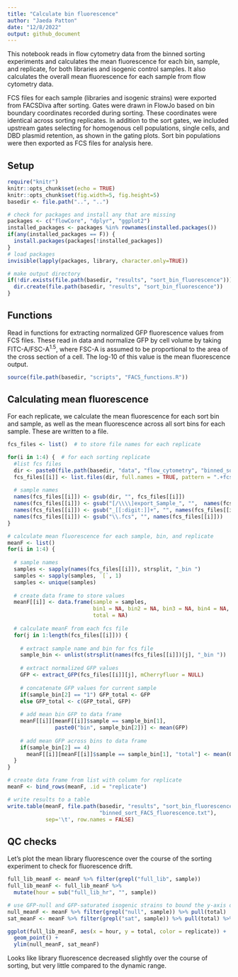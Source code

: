 ```yaml
---
title: "Calculate bin fluorescence"
author: "Jaeda Patton"
date: "12/8/2022"
output: github_document
---
```



This notebook reads in flow cytometry data from the binned sorting experiments and calculates the mean fluorescence for each bin, sample, and replicate, for both libraries and isogenic control samples. It also calculates the overall mean fluorescence for each sample from flow cytometry data. 

FCS files for each sample (libraries and isogenic strains) were exported from FACSDiva after sorting. Gates were drawn in FlowJo based on bin boundary coordinates recorded during sorting. These coordinates were identical across sorting replicates. In addition to the sort gates, we included upstream gates selecting for homogenous cell populations, single cells, and DBD plasmid retention, as shown in the gating plots. Sort bin populations were then exported as FCS files for analysis here.


## Setup

```r
require("knitr")
knitr::opts_chunk$set(echo = TRUE)
knitr::opts_chunk$set(fig.width=5, fig.height=5)
basedir <- file.path("..", "..")

# check for packages and install any that are missing
packages <- c("flowCore", "dplyr", "ggplot2")
installed_packages <- packages %in% rownames(installed.packages())
if(any(installed_packages == F)) {
  install.packages(packages[!installed_packages])
}
# load packages
invisible(lapply(packages, library, character.only=TRUE))

# make output directory
if(!dir.exists(file.path(basedir, "results", "sort_bin_fluorescence"))) {
  dir.create(file.path(basedir, "results", "sort_bin_fluorescence"))
}
```


## Functions

Read in functions for extracting normalized GFP fluorescence values from FCS files. These read in data and normalize GFP by cell volume by taking $\textrm{FITC-A} / \textrm{FSC-A}^{1.5}$, where FSC-A is assumed to be proportional to the area of the cross section of a cell. The log-10 of this value is the mean fluorescence output.

```r
source(file.path(basedir, "scripts", "FACS_functions.R"))
```


## Calculating mean fluorescence

For each replicate, we calculate the mean fluorescence for each sort bin and sample, as well as the mean fluorescence across all sort bins for each sample. These are written to a file.

```r
fcs_files <- list()  # to store file names for each replicate

for(i in 1:4) {  # for each sorting replicate
  #list fcs files
  dir <- paste0(file.path(basedir, "data", "flow_cytometry", "binned_sort_rep"), i)
  fcs_files[[i]] <- list.files(dir, full.names = TRUE, pattern = ".+fcs$")
  
  # sample names
  names(fcs_files[[i]]) <- gsub(dir, "", fcs_files[[i]])
  names(fcs_files[[i]]) <- gsub("[/\\\\]export_Sample_", "",  names(fcs_files[[i]]))
  names(fcs_files[[i]]) <- gsub("_[[:digit:]]+", "", names(fcs_files[[i]]))
  names(fcs_files[[i]]) <- gsub("\\.fcs", "", names(fcs_files[[i]]))
}

# calculate mean fluorescence for each sample, bin, and replicate
meanF <- list()
for(i in 1:4) {
  
  # sample names
  samples <- sapply(names(fcs_files[[i]]), strsplit, "_bin ")
  samples <- sapply(samples, `[`, 1)
  samples <- unique(samples)
  
  # create data frame to store values
  meanF[[i]] <- data.frame(sample = samples, 
                           bin1 = NA, bin2 = NA, bin3 = NA, bin4 = NA, 
                           total = NA)
  
  # calculate meanF from each fcs file
  for(j in 1:length(fcs_files[[i]])) {
    
    # extract sample name and bin for fcs file
    sample_bin <- unlist(strsplit(names(fcs_files[[i]])[j], "_bin "))
    
    # extract normalized GFP values
    GFP <- extract_GFP(fcs_files[[i]][j], mCherryfluor = NULL)
    
    # concatenate GFP values for current sample
    if(sample_bin[2] == "1") GFP_total <- GFP
    else GFP_total <- c(GFP_total, GFP)
    
    # add mean bin GFP to data frame
    meanF[[i]][meanF[[i]]$sample == sample_bin[1], 
               paste0("bin", sample_bin[2])] <- mean(GFP)
    
    # add mean GFP across bins to data frame
    if(sample_bin[2] == 4) 
      meanF[[i]][meanF[[i]]$sample == sample_bin[1], "total"] <- mean(GFP_total)
  }
}

# create data frame from list with column for replicate
meanF <- bind_rows(meanF, .id = "replicate")

# write results to a table
write.table(meanF, file.path(basedir, "results", "sort_bin_fluorescence", 
                             "binned_sort_FACS_fluorescence.txt"), 
            sep='\t', row.names = FALSE)
```


## QC checks

Let's plot the mean library fluorescence over the course of the sorting experiment to check for fluorescence drift.

```r
full_lib_meanF <- meanF %>% filter(grepl("full_lib", sample))
full_lib_meanF <- full_lib_meanF %>% 
  mutate(hour = sub("full_lib_hr", "", sample))

# use GFP-null and GFP-saturated isogenic strains to bound the y-axis of the plot
null_meanF <- meanF %>% filter(grepl("null", sample)) %>% pull(total)
sat_meanF <- meanF %>% filter(grepl("sat", sample)) %>% pull(total) %>% mean()

ggplot(full_lib_meanF, aes(x = hour, y = total, color = replicate)) + 
  geom_point() + 
  ylim(null_meanF, sat_meanF)
```

Looks like library fluorescence decreased slightly over the course of sorting, but very little compared to the dynamic range.

